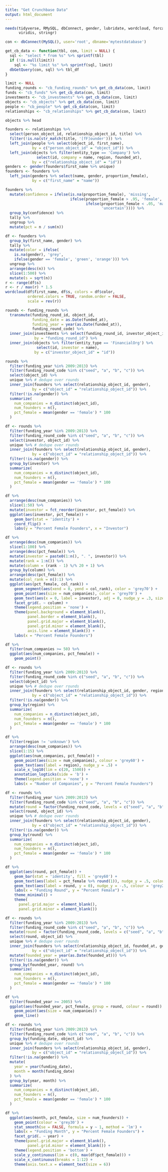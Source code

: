 ```yaml
---
title: "Get Crunchbase Data"
output: html_document
---
```


```r
needs(tidyverse, RMySQL, dbConnect, gender, lubridate, wordcloud, forcats,
      viridis, stringr)
```

```r
con <- dbConnect(MySQL(), user='root', dbname='mytestdatabase')
```

```r
get_cb_data <- function(tbl, con, limit = NULL) {
  sql <- "select * from %s" %>% sprintf(tbl)
  if (!is.null(limit))
    sql <- "%s limit %s" %>% sprintf(sql, limit)
  dbGetQuery(con, sql) %>% tbl_df
}

limit <- NULL
funding_rounds <- "cb_funding_rounds" %>% get_cb_data(con, limit)
funds <- "cb_funds" %>% get_cb_data(con, limit)
investments <- "cb_investments" %>% get_cb_data(con, limit)
objects <- "cb_objects" %>% get_cb_data(con, limit)
people <- "cb_people" %>% get_cb_data(con, limit)
relationships <- "cb_relationships" %>% get_cb_data(con, limit)
```

```r
objects %>% head
```

```r
founders <- relationships %>%
  select(person_object_id, relationship_object_id, title) %>%
  filter(!is.na(str_match(title, '[fF]ounder'))) %>%
  left_join(people %>% select(object_id, first_name),
            by = c("person_object_id" = "object_id")) %>%
  left_join(objects %>% filter(entity_type == 'Company') %>%
              select(id, company = name, region, founded_at),
            by = c("relationship_object_id" = "id"))
genders <- gender(founders$first_name %>% unique)
founders <- founders %>%
  left_join(genders %>% select(name, gender, proportion_female),
            by = c("first_name" = "name"))
```

```r
founders %>% 
  mutate(confidence = ifelse(is.na(proportion_female), 'missing',
                             ifelse(proportion_female > .95, 'female',
                                    ifelse(proportion_female < .05, 'male',
                                           'uncertain')))) %>%
  group_by(confidence) %>%
  tally %>%
  ungroup %>%
  mutate(pct = n / sum(n))
```

```r
df <- founders %>%
  group_by(first_name, gender) %>%
  tally %>%
  mutate(color = ifelse(
    is.na(gender), 'grey',
    ifelse(gender == 'female', 'green', 'orange'))) %>%
  ungroup %>%
  arrange(desc(n)) %>%
  slice(1:500) %>%
  mutate(s = sqrt(n))
r <- range(df$s)
r <- r / max(r) * 1.5
wordcloud(df$first_name, df$s, colors = df$color, 
          ordered.colors = TRUE, random.order = FALSE,
          scale = rev(r))
```

```r
rounds <- funding_rounds %>%
  transmute(funding_round_id, object_id, 
            funding_date = as.Date(funded_at),
            funding_year = year(as.Date(funded_at)),
            funding_round_code) %>%
  inner_join(investments %>% select(funding_round_id, investor_object_id),
             by = "funding_round_id") %>%
  inner_join(objects %>% filter(entity_type == 'FinancialOrg') %>%
              select(id, investor = name),
             by = c("investor_object_id" = "id"))
```

```r
rounds %>%
  filter(funding_year %in% 2009:2013) %>%
  filter(funding_round_code %in% c("seed", "a", "b", "c")) %>%
  select(object_id) %>%
  unique %>% # dedupe over rounds
  inner_join(founders %>% select(relationship_object_id, gender),
            by = c("object_id" = "relationship_object_id")) %>%
  filter(!is.na(gender)) %>%
  summarize(
    num_companies = n_distinct(object_id),
    num_founders = n(),
    pct_female = mean(gender == 'female') * 100
  )
```

```r
df <- rounds %>%
  filter(funding_year %in% 2009:2013) %>%
  filter(funding_round_code %in% c("seed", "a", "b", "c")) %>%
  select(investor, object_id) %>%
  unique %>% # dedupe over rounds
  inner_join(founders %>% select(relationship_object_id, gender),
            by = c("object_id" = "relationship_object_id")) %>%
  filter(!is.na(gender)) %>%
  group_by(investor) %>%
  summarize(
    num_companies = n_distinct(object_id),
    num_founders = n(),
    pct_female = mean(gender == 'female') * 100
  )

df %>% 
  arrange(desc(num_companies)) %>%
  slice(1:50) %>%
  mutate(investor = fct_reorder(investor, pct_female)) %>%
  ggplot(aes(investor, pct_female)) +
    geom_bar(stat = 'identity') +
    coord_flip() +
    labs(y = "Percent Female Founders", x = "Investor")
```

```r
df %>%
  arrange(desc(num_companies)) %>%
  slice(1:100) %>%
  arrange(desc(pct_female)) %>%
  mutate(investor = paste0(1:n(), ". ", investor)) %>%  
  mutate(rank = 1:n()) %>%
  mutate(column = (rank - 1) %/% 20 + 1) %>%
  group_by(column) %>%
  arrange(desc(pct_female)) %>%
  mutate(col_rank = n():1) %>%
  ggplot(aes(pct_female, col_rank)) +
    geom_segment(aes(xend = 0, yend = col_rank), color = 'grey70') +
    geom_point(aes(size = num_companies), color = 'grey70') +
    geom_text(aes(x = 0, label = investor), adj = 0, nudge_y = .3, size = 3, color = 'grey20') +
    facet_grid(. ~ column) +
    theme(legend.position = 'none') +
    theme(panel.background = element_blank(),
          panel.border = element_blank(), 
          panel.grid.major = element_blank(),
          panel.grid.minor = element_blank(),
          axis.line = element_blank()) +
    labs(x = "Percent Female Founders")
```

```r
df %>%
  filter(num_companies >= 50) %>%
  ggplot(aes(num_companies, pct_female)) +
    geom_point()
```
```r
df <- rounds %>%
  filter(funding_year %in% 2009:2013) %>%
  filter(funding_round_code %in% c("seed", "a", "b", "c")) %>%
  select(object_id) %>%
  unique %>% # dedupe over rounds
  inner_join(founders %>% select(relationship_object_id, gender, region),
            by = c("object_id" = "relationship_object_id")) %>%
  filter(!is.na(gender)) %>%
  group_by(region) %>%
  summarize(
    num_companies = n_distinct(object_id),
    num_founders = n(),
    pct_female = mean(gender == 'female') * 100
  )

df %>%
  filter(region != 'unknown') %>%
  arrange(desc(num_companies)) %>%
  slice(1:15) %>%
  ggplot(aes(num_companies, pct_female)) +
    geom_point(aes(size = num_companies), colour = 'grey60') +
    geom_text(aes(label = region), nudge_y = .5) +
    scale_x_log10(lim = c(20, 1500)) +
    annotation_logticks(side = 'b') +
    theme(legend.position = 'none') +
    labs(x = "Number of Companies", y = "Percent Female Founders")
```

```r
df <- rounds %>%
  filter(funding_year %in% 2009:2013) %>%
  filter(funding_round_code %in% c("seed", "a", "b", "c")) %>%
  mutate(round = factor(funding_round_code, levels = c("seed", "a", "b", "c"))) %>%
  select(round, object_id) %>%
  unique %>% # dedupe over rounds
  inner_join(founders %>% select(relationship_object_id, gender),
            by = c("object_id" = "relationship_object_id")) %>%
  filter(!is.na(gender)) %>%
  group_by(round) %>%
  summarize(
    num_companies = n_distinct(object_id),
    num_founders = n(),
    pct_female = mean(gender == 'female') * 100
  )

df %>%
  ggplot(aes(round, pct_female)) +
    geom_bar(stat = 'identity', fill = 'grey60') +
    geom_text(aes(label = pct_female %>% round(1)), nudge_y = .5, colour = 'grey20', size = 3) +
    geom_text(aes(label = round, y = 0), nudge_y = -.5, colour = 'grey20', size = 3) +
    labs(x = "Funding Round", y = "Percent Female") +
    theme_minimal() +
    theme(
      panel.grid.major = element_blank(),
      panel.grid.minor = element_blank())
```

```r
df <- rounds %>%
  filter(funding_year %in% 2009:2013) %>%
  filter(funding_round_code %in% c("seed", "a", "b", "c")) %>%
  mutate(round = factor(funding_round_code, levels = c("seed", "a", "b", "c"))) %>%
  select(round, object_id) %>%
  unique %>% # dedupe over rounds
  inner_join(founders %>% select(relationship_object_id, founded_at, gender),
            by = c("object_id" = "relationship_object_id")) %>%
  mutate(founded_year = year(as.Date(founded_at))) %>%
  filter(!is.na(gender)) %>%
  group_by(founded_year, round) %>%
  summarize(
    num_companies = n_distinct(object_id),
    num_founders = n(),
    pct_female = mean(gender == 'female') * 100
  )

df %>%
  filter(founded_year >= 2005) %>%
  ggplot(aes(founded_year, pct_female, group = round, colour = round)) +
    geom_point(aes(size = num_companies)) +
    geom_line()
```

```r
df <- rounds %>%
  filter(funding_year %in% 2009:2013) %>%
  filter(funding_round_code %in% c("seed", "a", "b", "c")) %>%
  group_by(funding_date, object_id) %>%
  unique %>% # dedupe over rounds
  inner_join(founders %>% select(relationship_object_id, gender),
            by = c("object_id" = "relationship_object_id")) %>%
  filter(!is.na(gender)) %>%
  mutate(
    year = year(funding_date),
    month = month(funding_date)
  ) %>%
  group_by(year, month) %>%
  summarize(
    num_companies = n_distinct(object_id),
    num_founders = n(),
    pct_female = mean(gender == 'female') * 100
  )

df %>%
  ggplot(aes(month, pct_female, size = num_founders)) +
    geom_point(colour = 'grey30') +
    stat_smooth(se = FALSE, formula = y ~ 1, method = 'lm') +
    labs(x = "Funding Month", y = "Percent Female Founders") +
    facet_grid(. ~ year) +
    theme(panel.grid.major = element_blank(),
          panel.grid.minor = element_blank()) +
    theme(legend.position = 'bottom') +
    scale_y_continuous(lim = c(0, max(df$pct_female))) +
    scale_x_continuous(breaks = 1:12) +
    theme(axis.text.x = element_text(size = 6))
```
